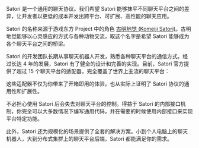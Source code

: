 
<ContentTitle id="satori" title="Satori" href="https://satori.chat" icon />

Satori 是一个通用的聊天协议。我们希望 Satori 能够抹平不同聊天平台之间的差异，让开发者以更低的成本开发出跨平台、可扩展、高性能的聊天应用。

Satori 的名称来源于游戏东方 Project 中的角色 [古明地觉 (Komeiji Satori)](https://zh.touhouwiki.net/wiki/古明地觉)。古明地觉能够以心灵感应的方式与各种动物交流，取这个名字是希望 Satori 能够成为各个聊天平台之间的桥梁。

Satori 的开发团队长期从事聊天机器人开发，熟悉各种聊天平台的通信方式。经过长达 4 年的发展，Satori 有了健全的设计和完善的实现。目前，Satori 官方提供了超过 15 个聊天平台的适配器，完全覆盖了世界上主流的聊天平台：

<AdapterTable />

这些适配器不仅为你带来了开箱即用的体验，也从实际上证明了 Satori 协议的通用性和扩展性。

不必担心使用 Satori 后会失去对聊天平台的控制。得益于 Satori 的内部接口机制，你完全可以大多数情况下编写通用代码，并在需要的时候使用内部接口来实现平台特定功能。

此外，Satori 还为规模化的场景提供了全套的解决方案。小到个人电脑上的聊天机器人，大到分布式集群上的聊天平台后端，Satori 都能满足你的需求。

